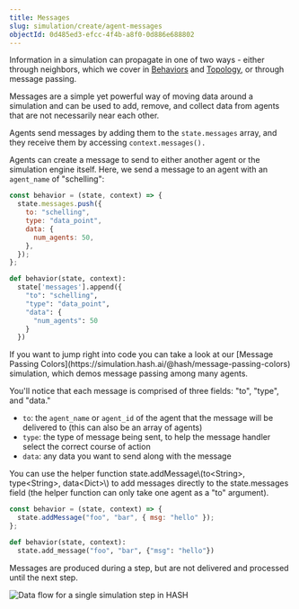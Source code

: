 ```yaml
---
title: Messages
slug: simulation/create/agent-messages
objectId: 0d485ed3-efcc-4f4b-a8f0-0d886e688802
---
```


Information in a simulation can propagate in one of two ways - either through neighbors, which we cover in [Behaviors](/docs/simulations/create/behaviors/) and [Topology](/docs/simulations/create/configuration/topology/), or through message passing.

Messages are a simple yet powerful way of moving data around a simulation and can be used to add, remove, and collect data from agents that are not necessarily near each other.

Agents send messages by adding them to the `state.messages` array, and they receive them by accessing `context.messages().`

Agents can create a message to send to either another agent or the simulation engine itself. Here, we send a message to an agent with an `agent_name` of "schelling":

<Tabs>
<Tab title="JavaScript" >

```javascript
const behavior = (state, context) => {
  state.messages.push({
    to: "schelling",
    type: "data_point",
    data: {
      num_agents: 50,
    },
  });
};
```

</Tab >

<Tab title="Python" >

```python
def behavior(state, context):
  state['messages'].append({
    "to": "schelling",
    "type": "data_point",
    "data": {
      "num_agents": 50
    }
  })
```

</Tab>
</Tabs>

<Hint style="info">
  If you want to jump right into code you can take a look at our [Message
  Passing Colors](https://simulation.hash.ai/@hash/message-passing-colors)
  simulation, which demos message passing among many agents.
</Hint>

You'll notice that each message is comprised of three fields: "to", "type", and "data."

- `to`: the `agent_name` or `agent_id` of the agent that the message will be delivered to (this can also be an array of agents)
- `type`: the type of message being sent, to help the message handler select the correct course of action
- `data`: any data you want to send along with the message

<Hint style="info">
  You can use the helper function state.addMessage\(to&lt;String&gt;,
  type&lt;String&gt;, data&lt;Dict&gt;\) to add messages directly to the
  state.messages field (the helper function can only take one agent as a "to"
  argument).
</Hint>

<Tabs>
<Tab title="JavaScript" >

```javascript
const behavior = (state, context) => {
  state.addMessage("foo", "bar", { msg: "hello" });
};
```

</Tab >

<Tab title="Python" >

```python
def behavior(state, context):
  state.add_message("foo", "bar", {"msg": "hello"})
```

</Tab>
</Tabs>

Messages are produced during a step, but are not delivered and processed until the next step.

![Data flow for a single simulation step in HASH](https://cdn-us1.hash.ai/site/docs/image%20%2824%29.png)
